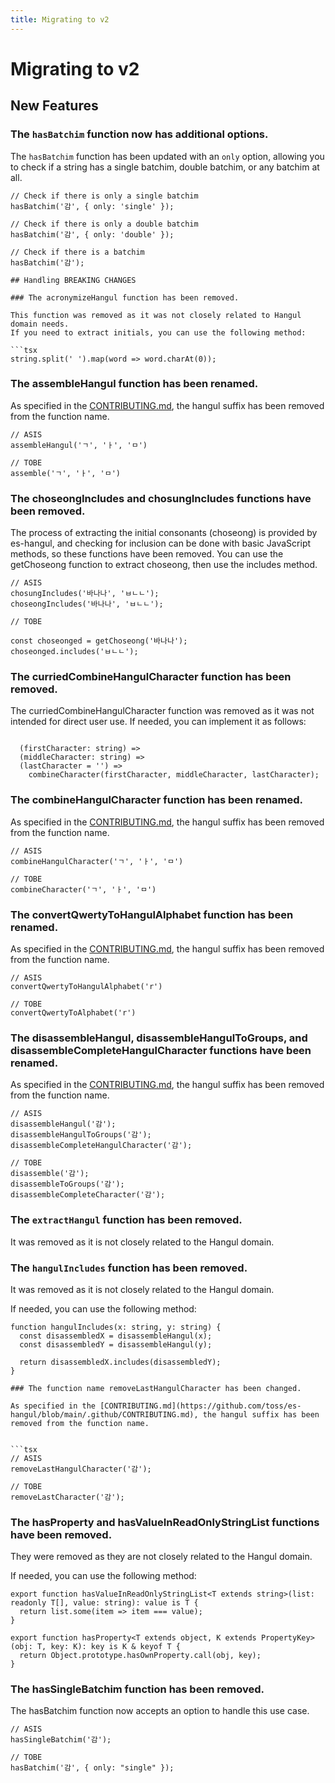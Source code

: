 ```yaml
---
title: Migrating to v2
---
```


# Migrating to v2

## New Features

### The `hasBatchim` function now has additional options.

The `hasBatchim` function has been updated with an `only` option, allowing you to check if a string has a single batchim, double batchim, or any batchim at all.

```tsx
// Check if there is only a single batchim
hasBatchim('감', { only: 'single' });

// Check if there is only a double batchim
hasBatchim('감', { only: 'double' });

// Check if there is a batchim
hasBatchim('감');

## Handling BREAKING CHANGES

### The acronymizeHangul function has been removed.

This function was removed as it was not closely related to Hangul domain needs.
If you need to extract initials, you can use the following method:

```tsx
string.split(' ').map(word => word.charAt(0));
```

### The assembleHangul function has been renamed.


As specified in the [CONTRIBUTING.md](https://github.com/toss/es-hangul/blob/main/.github/CONTRIBUTING.md), the hangul suffix has been removed from the function name.

```tsx
// ASIS
assembleHangul('ㄱ', 'ㅏ', 'ㅁ')

// TOBE
assemble('ㄱ', 'ㅏ', 'ㅁ')
```

### The choseongIncludes and chosungIncludes functions have been removed.

The process of extracting the initial consonants (choseong) is provided by es-hangul, and checking for inclusion can be done with basic JavaScript methods, so these functions have been removed. You can use the getChoseong function to extract choseong, then use the includes method.


```tsx
// ASIS
chosungIncludes('바나나', 'ㅂㄴㄴ');
choseongIncludes('바나나', 'ㅂㄴㄴ');

// TOBE

const choseonged = getChoseong('바나나');
choseonged.includes('ㅂㄴㄴ');
```


### The curriedCombineHangulCharacter function has been removed.

The curriedCombineHangulCharacter function was removed as it was not intended for direct user use.
If needed, you can implement it as follows:

```tsx

  (firstCharacter: string) =>
  (middleCharacter: string) =>
  (lastCharacter = '') =>
    combineCharacter(firstCharacter, middleCharacter, lastCharacter);
```


### The combineHangulCharacter function has been renamed.

As specified in the [CONTRIBUTING.md](https://github.com/toss/es-hangul/blob/main/.github/CONTRIBUTING.md), the hangul suffix has been removed from the function name.


```tsx
// ASIS
combineHangulCharacter('ㄱ', 'ㅏ', 'ㅁ')

// TOBE
combineCharacter('ㄱ', 'ㅏ', 'ㅁ')
```


### The convertQwertyToHangulAlphabet function has been renamed.
 

As specified in the [CONTRIBUTING.md](https://github.com/toss/es-hangul/blob/main/.github/CONTRIBUTING.md), the hangul suffix has been removed from the function name.


```tsx
// ASIS
convertQwertyToHangulAlphabet('r')

// TOBE
convertQwertyToAlphabet('r')
```

### The disassembleHangul, disassembleHangulToGroups, and disassembleCompleteHangulCharacter functions have been renamed.

As specified in the [CONTRIBUTING.md](https://github.com/toss/es-hangul/blob/main/.github/CONTRIBUTING.md), the hangul suffix has been removed from the function name.



```tsx
// ASIS
disassembleHangul('감');
disassembleHangulToGroups('감');
disassembleCompleteHangulCharacter('감');

// TOBE
disassemble('감');
disassembleToGroups('감');
disassembleCompleteCharacter('감');
```

### The `extractHangul` function has been removed.

It was removed as it is not closely related to the Hangul domain.<br/>

### The `hangulIncludes` function has been removed.

It was removed as it is not closely related to the Hangul domain.<br/>

If needed, you can use the following method:

```tsx
function hangulIncludes(x: string, y: string) {
  const disassembledX = disassembleHangul(x);
  const disassembledY = disassembleHangul(y);

  return disassembledX.includes(disassembledY);
}

### The function name removeLastHangulCharacter has been changed.

As specified in the [CONTRIBUTING.md](https://github.com/toss/es-hangul/blob/main/.github/CONTRIBUTING.md), the hangul suffix has been removed from the function name.


```tsx
// ASIS
removeLastHangulCharacter('감');

// TOBE
removeLastCharacter('감');
```

### The hasProperty and hasValueInReadOnlyStringList functions have been removed.


They were removed as they are not closely related to the Hangul domain.

If needed, you can use the following method:

```tsx
export function hasValueInReadOnlyStringList<T extends string>(list: readonly T[], value: string): value is T {
  return list.some(item => item === value);
}

export function hasProperty<T extends object, K extends PropertyKey>(obj: T, key: K): key is K & keyof T {
  return Object.prototype.hasOwnProperty.call(obj, key);
}

```

### The hasSingleBatchim function has been removed.


The hasBatchim function now accepts an option to handle this use case.

```tsx
// ASIS
hasSingleBatchim('감');

// TOBE
hasBatchim('감', { only: "single" });
```


